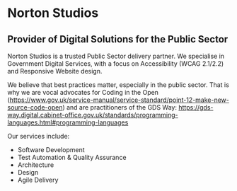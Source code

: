 
# Norton Studios
## Provider of Digital Solutions for the Public Sector

Norton Studios is a trusted Public Sector delivery partner. We specialise in Government Digital Services, with a focus on Accessibility (WCAG 2.1/2.2) and Responsive Website design.

We believe that best practices matter, especially in the public sector. That is why we are vocal advocates for Coding in the Open (https://www.gov.uk/service-manual/service-standard/point-12-make-new-source-code-open) and are practitioners of the GDS Way: https://gds-way.digital.cabinet-office.gov.uk/standards/programming-languages.html#programming-languages

Our services include:

- Software Development
- Test Automation & Quality Assurance
- Architecture
- Design
- Agile Delivery

